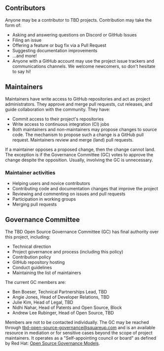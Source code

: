 <h2>Contributors</h2>
<p className="text-primary-yellow text-[18px] mb-6">
  Anyone may be a contributor to TBD projects. Contribution may take the form of:
  <p>
    <ul>
      <li>Asking and answering questions on Discord or GitHub Issues</li>
      <li>Filing an issue</li>
      <li>Offering a feature or bug fix via a Pull Request</li>
      <li>Suggesting documentation improvements</li>
      <li>...and more!</li>
      <li>Anyone with a GitHub account may use the project issue trackers and communications channels. We welcome newcomers, so don't hesitate to say hi!</li>
    </ul>
  </p>
</p>

<h2>Maintainers</h2>
<p className="text-primary-yellow text-[18px] mb-6">
  Maintainers have write access to GitHub repositories and act as project administrators. They approve and merge pull requests, cut releases, and guide collaboration with the community. They have:
  <ul>
    <li>Commit access to their project's repositories</li>
    <li>Write access to continuous integration (CI) jobs</li>
    <li>Both maintainers and non-maintainers may propose changes to source code. The mechanism to propose such a change is a GitHub pull request. Maintainers review and merge (land) pull requests.</li>
  </ul>
  If a maintainer opposes a proposed change, then the change cannot land. The exception is if the Governance Committee (GC) votes to approve the change despite the opposition. Usually, involving the GC is unnecessary.

  <h3 className="mt-6">Maintainer activities</h3>
  <p>
    <ul>
      <li>Helping users and novice contributors</li>
      <li>Contributing code and documentation changes that improve the project</li>
      <li>Reviewing and commenting on issues and pull requests</li>
      <li>Participation in working groups</li>
      <li>Merging pull requests</li>
    </ul>
  </p>
</p>

<h2>Governance Committee</h2>
<p className="text-primary-yellow text-[18px] mb-6">
  The TBD Open Source Governance Committee (GC) has final authority over this project, including:

  <p>
    <ul>
      <li>Technical direction</li>
      <li>Project governance and process (including this policy)</li>
      <li>Contribution policy</li>
      <li>GitHub repository hosting</li>
      <li>Conduct guidelines</li>
      <li>Maintaining the list of maintainers</li>
    </ul>
  </p>

  The current GC members are:

  <p>
    <ul>
      <li>Ben Boeser, Technical Partnerships Lead, TBD</li>
      <li>Angie Jones, Head of Developer Relations, TBD</li>
      <li>Julie Kim, Head of Legal, TBD</li>
      <li>Nidhi Nahar, Head of Patents and Open Source, Block</li>
      <li>Andrew Lee Rubinger, Head of Open Source, TBD</li>
    </ul>
  </p>

  <p>
  Members are not to be contacted individually. The GC may be reached
  through <a href="mailto:tbd-open-source-governance@squareup.com">tbd-open-source-governance@squareup.com</a> and
  is an available resource in mediation or
  for sensitive cases beyond the scope of project maintainers. It operates as a
  "Self-appointing council or board" as defined by
  Red Hat: <a href="https://www.redhat.com/en/blog/understanding-open-source-governance-models"
    target="ossmodels">Open Source Governance Models</a>.
  </p>
</p>
